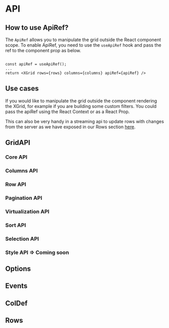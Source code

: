 
<Meta title="1. Docs/11. API" component={XGrid} />

# API

## How to use ApiRef?

The `ApiRef` allows you to manipulate the grid outside the React component scope.
To enable ApiRef, you need to use the `useApiRef` hook and pass the ref to the component prop as below.

```tsx

const apiRef = useApiRef();
...
return <XGrid rows={rows} columns={columns} apiRef={apiRef} />

```

## Use cases

If you would like to manipulate the grid outside the component rendering the XGrid, for example if you are building some custom filters.
You could pass the apiRef using the React Context or as a React Prop.

This can also be very handy in a streaming api to update rows with changes from the server as we have exposed in our Rows section [here]().

## GridAPI

### Core API

### Columns API

### Row API

### Pagination API

### Virtualization API

### Sort API

### Selection API

### Style API => Coming soon

## Options

## Events

## ColDef

## Rows
